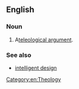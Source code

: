 ==English==

===Noun===
{{en-noun|head=[[argument]] [[from]] [[design]]|arguments from design}}

# A[[teleological argument]].

===See also===
* [[intelligent design]]

[[Category:en:Theology]]